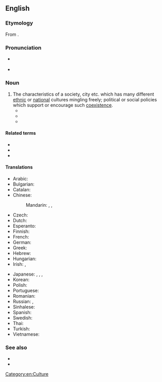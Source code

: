 ==English==
{{was wotd|2011|April|24}}
{{wikipedia}}

===Etymology===
From {{af|en|multicultural|-ism}}.

===Pronunciation===
* {{a|UK}} {{IPA|/ˌmʌltɪˈkʌltʃəɹəˌlɪz(ə)m/|lang=en}}
* {{audio|en-au-multiculturalism.ogg|Audio (AU)|lang=en}}

===Noun===
{{en-noun|~}}

# The characteristics of a society, city etc. which has many different [[ethnic]] or [[national]] cultures mingling freely; political or social policies which support or encourage such [[coexistence]]. {{defdate|from 20th c.}}
#* {{quote-journal|lang=en|date=8 April 1991|author=Barbara Ehrenreich|magazine=Time|passage=Something had to replace the threat of communism, and at last a workable substitute is at hand. "'''Multiculturalism'''," as the new menace is known, has been denounced in the media recently as the new McCarthyism, the new fundamentalism, even the new totalitarianism -- take your choice.|title=Essay: Teach Diversity -- with a Smile}}
#* {{quote-journal|lang=en|date=3 August 2005|author=David Davis MP|work=Daily Telegraph|passage=Britain has pursued a policy of '''multiculturalism''' - allowing people of different cultures to settle without expecting them to integrate into society.}}
#* {{quote-journal|lang=en|date=7 April 2011|title=On a mat and a prayer|magazine=The Economist|passage=Earlier this year he said '''multiculturalism''' had “failed”, that immigrants needed to “melt” into French society, and that “we do not want ostentatious prayers in the street in France.”}}

====Related terms====
* {{l|en|multicultural}}
* {{l|en|multiculturally}}
* {{l|en|multicultured}}

====Translations====
{{trans-top|societal idea}}
* Arabic: {{t|ar|اَلتَّعَدُّدِيَّة اَلثَّقَافِيَّة|f|tr=at-taʿaddudiyya ṯ-ṯaqāfiyya}}
* Bulgarian: {{t|bg|мултикултурализъм|m|tr=mùltikulturalízǎm}}
* Catalan: {{t+|ca|multiculturalisme|m}}
* Chinese:
*: Mandarin: {{t|cmn|多元文化|tr=duōyuán wénhuà|sc=Hani}}, {{t|cmn|多元文化主義}}, {{t|cmn|多元文化主义|tr=duōyuánwénhuàzhǔyì}}
* Czech: {{t|cs|multikulturalismus|m}}
* Dutch: {{t|nl|multiculturalisme|n}}
* Esperanto: {{t|eo|multkulturismo}}
* Finnish: {{t+|fi|monikulttuurisuus}}
* French: {{t+|fr|multiculturalisme|m}}
* German: {{t+|de|Multikulturalismus|m}}
* Greek: {{t-needed|el}}
* Hebrew: {{t|he|רב-תרבותיות}}
* Hungarian: {{t|hu|multikulturalizmus}}
* Irish: {{t|ga|ilchultúrachas|m}}, {{t|ga|ilchultúrthacht|f}}
{{trans-mid}}
* Japanese: {{t|ja|多元文化論|tr=たげんぶんかろん, tagen-bunka-ron}}, {{t|ja|多文化|tr=たぶんか, ta-bunka}}, {{t+|ja|多文化主義|tr=たぶんかしゅぎ, tabunkashugi}}, {{t|ja|マルチカルチュラリズム|tr=maruchikaruchurarizumu}}
* Korean: {{t|ko|다문화주의}}
* Polish: {{t+|pl|wielokulturowość|f}}
* Portuguese: {{t|pt|multiculturalismo|m}}
* Romanian: {{t|ro|multiculturalism}}
* Russian: {{t+|ru|многокульту́рность|f}}, {{t+|ru|мультикультурали́зм|m}}
* Sinhalese: {{t-needed|si}}
* Spanish: {{t|es|multiculturalismo|m}}
* Swedish: {{t|sv|multikulturalism|c}}
* Thai: {{t-needed|th}}
* Turkish: {{t-needed|tr}}
* Vietnamese: {{t|vi|chủ nghĩa đa văn hóa}}
{{trans-bottom}}

===See also===
* {{l|en|cosmopolitan}}
* {{l|en|culturism}}

[[Category:en:Culture]]
